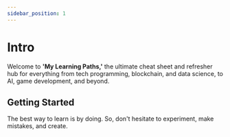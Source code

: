 ```yaml
---
sidebar_position: 1
---
```


# Intro

Welcome to **'My Learning Paths,'** the ultimate cheat sheet and refresher hub for everything from tech programming, blockchain, and data science, to AI, game development, and beyond.

## Getting Started

The best way to learn is by doing. So, don't hesitate to experiment, make mistakes, and create.

